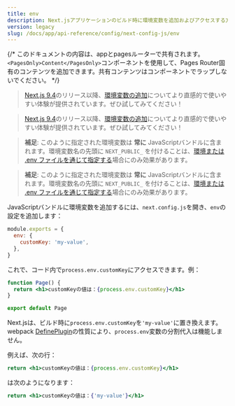 ```yaml
---
title: env
description: Next.jsアプリケーションのビルド時に環境変数を追加およびアクセスする方法を学びます。
version: legacy
slug: /docs/app/api-reference/config/next-config-js/env
---
```


{/* このドキュメントの内容は、appとpagesルーターで共有されます。`<PagesOnly>Content</PagesOnly>`コンポーネントを使用して、Pages Router固有のコンテンツを追加できます。共有コンテンツはコンポーネントでラップしないでください。 */}

<AppOnly>

> [Next.js 9.4](https://nextjs.org/blog/next-9-4)のリリース以降、[環境変数の追加](/docs/app/guides/environment-variables)についてより直感的で使いやすい体験が提供されています。ぜひ試してみてください！

</AppOnly>

<PagesOnly>

> [Next.js 9.4](https://nextjs.org/blog/next-9-4)のリリース以降、[環境変数の追加](/docs/pages/guides/environment-variables)についてより直感的で使いやすい体験が提供されています。ぜひ試してみてください！

</PagesOnly>

<AppOnly>

> **補足**: このように指定された環境変数は **常に** JavaScriptバンドルに含まれます。環境変数名の先頭に `NEXT_PUBLIC_` を付けることは、[環境または .env ファイルを通じて指定する](/docs/app/guides/environment-variables)場合にのみ効果があります。

</AppOnly>

<PagesOnly>

> **補足**: このように指定された環境変数は **常に** JavaScriptバンドルに含まれます。環境変数名の先頭に `NEXT_PUBLIC_` を付けることは、[環境または .env ファイルを通じて指定する](/docs/pages/guides/environment-variables)場合にのみ効果があります。

</PagesOnly>

JavaScriptバンドルに環境変数を追加するには、`next.config.js`を開き、`env`の設定を追加します：

```js filename="next.config.js"
module.exports = {
  env: {
    customKey: 'my-value',
  },
}
```

これで、コード内で`process.env.customKey`にアクセスできます。例：

```jsx
function Page() {
  return <h1>customKeyの値は：{process.env.customKey}</h1>
}

export default Page
```

Next.jsは、ビルド時に`process.env.customKey`を`'my-value'`に置き換えます。webpack [DefinePlugin](https://webpack.js.org/plugins/define-plugin/)の性質により、`process.env`変数の分割代入は機能しません。

例えば、次の行：

```jsx
return <h1>customKeyの値は：{process.env.customKey}</h1>
```

は次のようになります：

```jsx
return <h1>customKeyの値は：{'my-value'}</h1>
```
